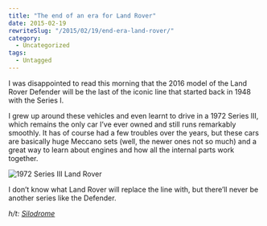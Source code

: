 ```yaml
---
title: "The end of an era for Land Rover"
date: 2015-02-19
rewriteSlug: "/2015/02/19/end-era-land-rover/"
category:
  - Uncategorized
tags:
  - Untagged
---
```


I was disappointed to read this morning that the 2016 model of the Land Rover Defender will be the last of the iconic line that started back in 1948 with the Series I.

I grew up around these vehicles and even learnt to drive in a 1972 Series III, which remains the only car I’ve ever owned and still runs remarkably smoothly. It has of course had a few troubles over the years, but these cars are basically huge Meccano sets (well, the newer ones not so much) and a great way to learn about engines and how all the internal parts work together.

![1972 Series III Land Rover](https://elliotekj.com/wp-content/uploads/2015/02/IMG_5300.jpg)

I don’t know what Land Rover will replace the line with, but there’ll never be another series like the Defender.

_h/t: [Silodrome](http://silodrome.com/land-rover-defender-production-line/)_
  